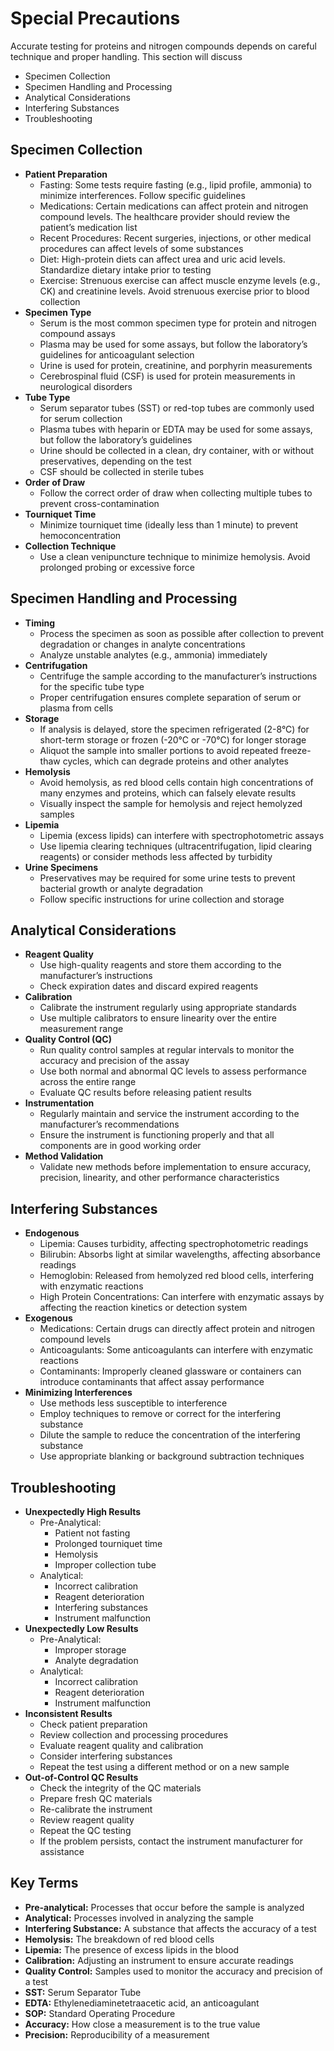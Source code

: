 # Special Precautions {-}

Accurate testing for proteins and nitrogen compounds depends on careful technique and proper handling. This section will discuss

*   Specimen Collection
*   Specimen Handling and Processing
*   Analytical Considerations
*   Interfering Substances
*   Troubleshooting

## **Specimen Collection** {-}

*   **Patient Preparation**
    *   Fasting: Some tests require fasting (e.g., lipid profile, ammonia) to minimize interferences. Follow specific guidelines
    *   Medications: Certain medications can affect protein and nitrogen compound levels. The healthcare provider should review the patient's medication list
    *   Recent Procedures: Recent surgeries, injections, or other medical procedures can affect levels of some substances
    *   Diet: High-protein diets can affect urea and uric acid levels. Standardize dietary intake prior to testing
    *   Exercise: Strenuous exercise can affect muscle enzyme levels (e.g., CK) and creatinine levels. Avoid strenuous exercise prior to blood collection
*   **Specimen Type**
    *   Serum is the most common specimen type for protein and nitrogen compound assays
    *   Plasma may be used for some assays, but follow the laboratory's guidelines for anticoagulant selection
    *   Urine is used for protein, creatinine, and porphyrin measurements
    *   Cerebrospinal fluid (CSF) is used for protein measurements in neurological disorders
*   **Tube Type**
    *   Serum separator tubes (SST) or red-top tubes are commonly used for serum collection
    *   Plasma tubes with heparin or EDTA may be used for some assays, but follow the laboratory's guidelines
    *   Urine should be collected in a clean, dry container, with or without preservatives, depending on the test
    *   CSF should be collected in sterile tubes
*   **Order of Draw**
    *   Follow the correct order of draw when collecting multiple tubes to prevent cross-contamination
*   **Tourniquet Time**
    *   Minimize tourniquet time (ideally less than 1 minute) to prevent hemoconcentration
*   **Collection Technique**
    *   Use a clean venipuncture technique to minimize hemolysis. Avoid prolonged probing or excessive force

## **Specimen Handling and Processing** {-}

*   **Timing**
    *   Process the specimen as soon as possible after collection to prevent degradation or changes in analyte concentrations
    *   Analyze unstable analytes (e.g., ammonia) immediately
*   **Centrifugation**
    *   Centrifuge the sample according to the manufacturer's instructions for the specific tube type
    *   Proper centrifugation ensures complete separation of serum or plasma from cells
*   **Storage**
    *   If analysis is delayed, store the specimen refrigerated (2-8°C) for short-term storage or frozen (-20°C or -70°C) for longer storage
    *   Aliquot the sample into smaller portions to avoid repeated freeze-thaw cycles, which can degrade proteins and other analytes
*   **Hemolysis**
    *   Avoid hemolysis, as red blood cells contain high concentrations of many enzymes and proteins, which can falsely elevate results
    *   Visually inspect the sample for hemolysis and reject hemolyzed samples
*   **Lipemia**
    *   Lipemia (excess lipids) can interfere with spectrophotometric assays
    *   Use lipemia clearing techniques (ultracentrifugation, lipid clearing reagents) or consider methods less affected by turbidity
*   **Urine Specimens**
    *   Preservatives may be required for some urine tests to prevent bacterial growth or analyte degradation
    *   Follow specific instructions for urine collection and storage

## **Analytical Considerations** {-}

*   **Reagent Quality**
    *   Use high-quality reagents and store them according to the manufacturer's instructions
    *   Check expiration dates and discard expired reagents
*   **Calibration**
    *   Calibrate the instrument regularly using appropriate standards
    *   Use multiple calibrators to ensure linearity over the entire measurement range
*   **Quality Control (QC)**
    *   Run quality control samples at regular intervals to monitor the accuracy and precision of the assay
    *   Use both normal and abnormal QC levels to assess performance across the entire range
    *   Evaluate QC results before releasing patient results
*   **Instrumentation**
    *   Regularly maintain and service the instrument according to the manufacturer's recommendations
    *   Ensure the instrument is functioning properly and that all components are in good working order
*   **Method Validation**
    *   Validate new methods before implementation to ensure accuracy, precision, linearity, and other performance characteristics

## **Interfering Substances** {-}

*   **Endogenous**
    *   Lipemia: Causes turbidity, affecting spectrophotometric readings
    *   Bilirubin: Absorbs light at similar wavelengths, affecting absorbance readings
    *   Hemoglobin: Released from hemolyzed red blood cells, interfering with enzymatic reactions
    *   High Protein Concentrations: Can interfere with enzymatic assays by affecting the reaction kinetics or detection system
*   **Exogenous**
    *   Medications: Certain drugs can directly affect protein and nitrogen compound levels
    *   Anticoagulants: Some anticoagulants can interfere with enzymatic reactions
    *   Contaminants: Improperly cleaned glassware or containers can introduce contaminants that affect assay performance
*   **Minimizing Interferences**
    *   Use methods less susceptible to interference
    *   Employ techniques to remove or correct for the interfering substance
    *   Dilute the sample to reduce the concentration of the interfering substance
    *   Use appropriate blanking or background subtraction techniques

## **Troubleshooting** {-}

*   **Unexpectedly High Results**
    *   Pre-Analytical:
        *   Patient not fasting
        *   Prolonged tourniquet time
        *   Hemolysis
        *   Improper collection tube
    *   Analytical:
        *   Incorrect calibration
        *   Reagent deterioration
        *   Interfering substances
        *   Instrument malfunction
*   **Unexpectedly Low Results**
    *   Pre-Analytical:
        *   Improper storage
        *   Analyte degradation
    *   Analytical:
        *   Incorrect calibration
        *   Reagent deterioration
        *   Instrument malfunction
*   **Inconsistent Results**
    *   Check patient preparation
    *   Review collection and processing procedures
    *   Evaluate reagent quality and calibration
    *   Consider interfering substances
    *   Repeat the test using a different method or on a new sample
*   **Out-of-Control QC Results**
    *   Check the integrity of the QC materials
    *   Prepare fresh QC materials
    *   Re-calibrate the instrument
    *   Review reagent quality
    *   Repeat the QC testing
    *   If the problem persists, contact the instrument manufacturer for assistance

## **Key Terms** {-}

*   **Pre-analytical:** Processes that occur before the sample is analyzed
*   **Analytical:** Processes involved in analyzing the sample
*   **Interfering Substance:** A substance that affects the accuracy of a test
*   **Hemolysis:** The breakdown of red blood cells
*   **Lipemia:** The presence of excess lipids in the blood
*   **Calibration:** Adjusting an instrument to ensure accurate readings
*   **Quality Control:** Samples used to monitor the accuracy and precision of a test
*   **SST:** Serum Separator Tube
*   **EDTA:** Ethylenediaminetetraacetic acid, an anticoagulant
*   **SOP:** Standard Operating Procedure
*   **Accuracy:** How close a measurement is to the true value
*   **Precision:** Reproducibility of a measurement

